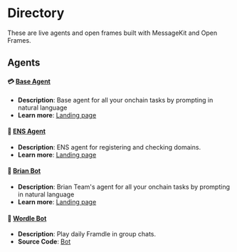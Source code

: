 # Directory

These are live agents and open frames built with MessageKit and Open Frames.

## Agents

#### 💳 [Base Agent](https://converse.xyz/dm/baseagent.converse.xyz)

- **Description**: Base agent for all your onchain tasks by prompting in natural language
- **Learn more**: [Landing page](./directory/baseagent)

#### 🔗 [ENS Agent](https://converse.xyz/dm/ensagent.converse.xyz)

- **Description**: ENS agent for registering and checking domains.
- **Learn more**: [Landing page](./directory/ensagent)

#### 🧠 [Brian Bot](https://converse.xyz/dm/brian-agent.eth)

- **Description**: Brian Team's agent for all your onchain tasks by prompting in natural language
- **Learn more**: [Landing page](https://www.brianknows.org/)

#### 📅 [Wordle Bot](https://converse.xyz/dm/wordlebot.eth)

- **Description**: Play daily Framdle in group chats.
- **Source Code**: [Bot](https://github.com/ephemerahq/wordle-bot)
